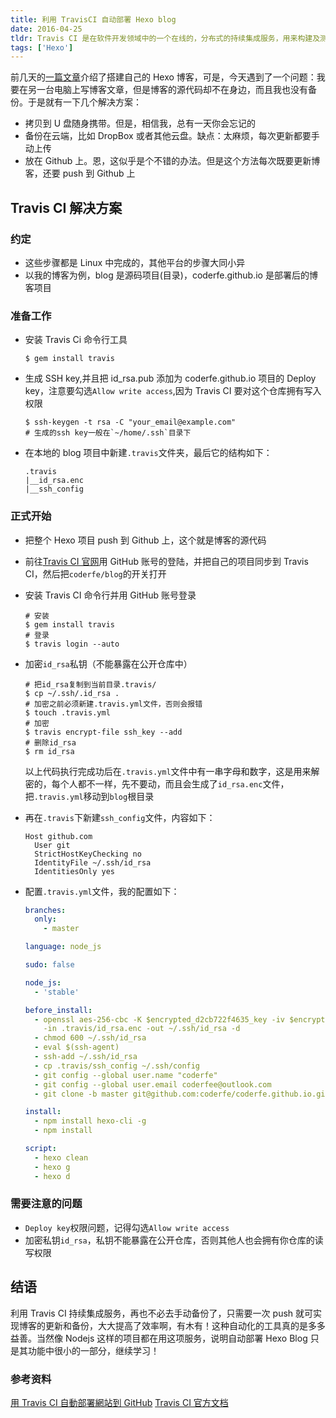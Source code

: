 ```yaml
---
title: 利用 TravisCI 自动部署 Hexo blog
date: 2016-04-25
tldr: Travis CI 是在软件开发领域中的一个在线的，分布式的持续集成服务，用来构建及测试在 GitHub 托管的代码。这个软件的代码同时也是开源的，可以在 GitHub 上下载到，尽管开发者当前并不推荐在闭源项目中单独使用它。
tags: ['Hexo']
---
```


前几天的[一篇文章](http://coderfe.cn/2016/04/07/hexo-github-blog/)介绍了搭建自己的 Hexo 博客，可是，今天遇到了一个问题：我要在另一台电脑上写博客文章，但是博客的源代码却不在身边，而且我也没有备份。于是就有一下几个解决方案：

- 拷贝到 U 盘随身携带。但是，相信我，总有一天你会忘记的
- 备份在云端，比如 DropBox 或者其他云盘。缺点：太麻烦，每次更新都要手动上传
- 放在 Github 上。恩，这似乎是个不错的办法。但是这个方法每次既要更新博客，还要 push 到 Github 上

## Travis CI 解决方案

### 约定

- 这些步骤都是 Linux 中完成的，其他平台的步骤大同小异
- 以我的博客为例，blog 是源码项目(目录)，coderfe.github.io 是部署后的博客项目

### 准备工作

- 安装 Travis Ci 命令行工具

  ```shell
  $ gem install travis
  ```

- 生成 SSH key,并且把 id_rsa.pub 添加为 coderfe.github.io 项目的 Deploy key，注意要勾选`Allow write access`,因为 Travis CI 要对这个仓库拥有写入权限

  ```shell
  $ ssh-keygen -t rsa -C "your_email@example.com"
  # 生成的ssh key一般在`~/home/.ssh`目录下
  ```

- 在本地的 blog 项目中新建`.travis`文件夹，最后它的结构如下：
  ```shell
  .travis
  |__id_rsa.enc
  |__ssh_config
  ```

### 正式开始

- 把整个 Hexo 项目 push 到 Github 上，这个就是博客的源代码
- 前往[Travis CI 官网](https://travis-ci.org/)用 GitHub 账号的登陆，并把自己的项目同步到 Travis CI，然后把`coderfe/blog`的开关打开
- 安装 Travis CI 命令行并用 GitHub 账号登录

  ```shell
  # 安装
  $ gem install travis
  # 登录
  $ travis login --auto
  ```

- 加密`id_rsa`私钥（不能暴露在公开仓库中）

  ```shell
  # 把id_rsa复制到当前目录.travis/
  $ cp ~/.ssh/.id_rsa .
  # 加密之前必须新建.travis.yml文件，否则会报错
  $ touch .travis.yml
  # 加密
  $ travis encrypt-file ssh_key --add
  # 删除id_rsa
  $ rm id_rsa
  ```

  以上代码执行完成功后在`.travis.yml`文件中有一串字母和数字，这是用来解密的，每个人都不一样，先不要动，而且会生成了`id_rsa.enc`文件，把`.travis.yml`移动到`blog`根目录

- 再在`.travis`下新建`ssh_config`文件，内容如下：

  ```
  Host github.com
    User git
    StrictHostKeyChecking no
    IdentityFile ~/.ssh/id_rsa
    IdentitiesOnly yes
  ```

- 配置`.travis.yml`文件，我的配置如下：

  ```yaml
  branches:
    only:
      - master

  language: node_js

  sudo: false

  node_js:
    - 'stable'

  before_install:
    - openssl aes-256-cbc -K $encrypted_d2cb722f4635_key -iv $encrypted_d2cb722f4635_iv
      -in .travis/id_rsa.enc -out ~/.ssh/id_rsa -d
    - chmod 600 ~/.ssh/id_rsa
    - eval $(ssh-agent)
    - ssh-add ~/.ssh/id_rsa
    - cp .travis/ssh_config ~/.ssh/config
    - git config --global user.name "coderfe"
    - git config --global user.email coderfee@outlook.com
    - git clone -b master git@github.com:coderfe/coderfe.github.io.git .deploy_git

  install:
    - npm install hexo-cli -g
    - npm install

  script:
    - hexo clean
    - hexo g
    - hexo d
  ```

### 需要注意的问题

- `Deploy key`权限问题，记得勾选`Allow write access`
- 加密私钥`id_rsa`，私钥不能暴露在公开仓库，否则其他人也会拥有你仓库的读写权限

## 结语

利用 Travis CI 持续集成服务，再也不必去手动备份了，只需要一次 push 就可实现博客的更新和备份，大大提高了效率啊，有木有！这种自动化的工具真的是多多益善。当然像 Nodejs 这样的项目都在用这项服务，说明自动部署 Hexo Blog 只是其功能中很小的一部分，继续学习！

### 参考资料

[用 Travis CI 自動部署網站到 GitHub](https://zespia.tw/blog/2015/01/21/continuous-deployment-to-github-with-travis/)
[Travis CI 官方文档](https://docs.travis-ci.com/)
